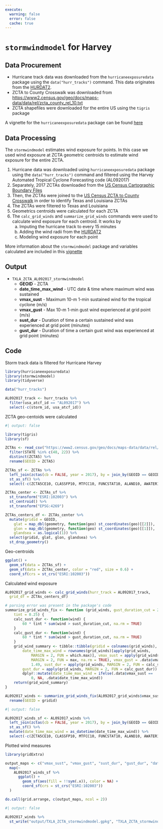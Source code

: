 ```yaml
---
execute:
  warning: false
  error: false
  cache: true
---
```


# `stormwindmodel` for Harvey

## Data Procurement

*   Hurricane track data was downloaded from the `hurricaneexposuredata` package using the `data("hurr_tracks")` command. This data originates from the [HURDAT2](https://www.nhc.noaa.gov/data/).
*   ZCTA to County Crosswalk was downloaded from <https://www2.census.gov/geo/docs/maps-data/data/rel/zcta_county_rel_10.txt>
*   ZCTA shapefiles were downloaded for the entire US using the `tigris` package

A vignette for the `hurricaneexposuredata` package can be found [here](https://cran.r-project.org/web/packages/hurricaneexposure/vignettes/hurricaneexposure.html)

## Data Processing

The `stormwindmodel` estimates wind exposure for points. In this case we used wind exposure at ZCTA geometric centroids to estimate wind exposure for the entire ZCTA.

1.  Hurricane data was downloaded using `hurricaneexposuredata` package using the `data("hurr_tracks")` command and filtered using the Harvey Automated Tropical Cyclone Forecasting code (AL092017)
2.  Separately, 2017 ZCTAs downloaded from the [US Census Cartographic Boundary Files](https://www.census.gov/geographies/mapping-files/time-series/geo/carto-boundary-file.2017.html#list-tab-1556094155)
3.  Then, the ZCTAs were joined to the [US Census ZCTA to County Crosswalk](https://www2.census.gov/geo/docs/maps-data/data/rel/zcta_county_rel_10.txt) in order to identify Texas and Louisiana ZCTAs
4.  The ZCTAs were filtered to Texas and Louisiana
5.  Geometrics centroids were calculated for each ZCTA
6.  The `calc_grid_winds` and `summarize_grid_winds` commands were used to calculate wind exposure for each centroid. It works by
    a.  Imputing the hurricane track to every 15 minutes
    b.  Adding the wind radii from the [HURDAT2](https://www.nhc.noaa.gov/data/)
    c.  Modeling wind exposure for each point

More information about the `stormwindmodel` package and variables calculated are included in this [vignette](https://cran.r-hub.io/web/packages/stormwindmodel/vignettes/Details.html)

## Output

-   `TXLA_ZCTA_AL092017_stormwindmodel`
    -   **GEOID** - ZCTA
    -   **date_time_max_wind** - UTC date & time where maximum wind was sustained
    -   **vmax_sust** - Maximum 10-m 1-min sustained wind for the tropical cyclone (m/s)
    -   **vmax_gust** - Max 10-m 1-min gust wind experienced at grid point (m/s)
    -   **sust_dur** - Duration of time a certain sustained wind was experienced at grid point (minutes)
    -   **gust_dur** - Duration of time a certain gust wind was experienced at grid point (minutes)

## Code
Storm track data is filtered for Hurricane Harvey
```r
library(hurricaneexposuredata)
library(stormwindmodel)
library(tidyverse)

data("hurr_tracks")

AL092017_track <- hurr_tracks %>%
  filter(usa_atcf_id == "AL092017") %>%
  select(-c(storm_id, usa_atcf_id))
```

ZCTA geo-centoids were calculated
```r
#| output: false

library(tigris)
library(sf)

ZCTAs <- read_csv("https://www2.census.gov/geo/docs/maps-data/data/rel/zcta_county_rel_10.txt") %>%
  filter(STATE %in% c(48, 22)) %>%
  distinct(ZCTA5) %>%
  rename(GEOID = ZCTA5)

ZCTAs_sf <- ZCTAs %>%
  left_join(zctas(cb = FALSE, year = 2017), by = join_by(GEOID == GEOID10)) %>%
  st_as_sf() %>%
  select(-c(ZCTA5CE10, CLASSFP10, MTFCC10, FUNCSTAT10, ALAND10, AWATER10, INTPTLAT10, INTPTLON10))

ZCTAs_center <- ZCTAs_sf %>%
  st_transform("ESRI:102003") %>%
  st_centroid() %>%
  st_transform("EPSG:4269")

ZCTAs_centers_df <- ZCTAs_center %>%
  mutate(gridid = GEOID,
    glat = map_dbl(geometry, function(geo) st_coordinates(geo)[[2]]),
    glon = map_dbl(geometry, function(geo) st_coordinates(geo)[[1]]),
    glandsea = as.logical(1)) %>%
  select(gridid, glat, glon, glandsea) %>%
  st_drop_geometry()
```

Geo-centroids
```r
ggplot() + 
  geom_sf(data = ZCTAs_sf) + 
  geom_sf(data = ZCTAs_center, color = "red", size = 0.6) +
  coord_sf(crs = st_crs("ESRI:102003"))
```

Calculated wind exposure
```r
AL092017_grid_winds <- calc_grid_winds(hurr_track = AL092017_track, 
  grid_df = ZCTAs_centers_df) 

# parsing error was present in the package's code
summarize_grid_winds_fix <- function (grid_winds, gust_duration_cut = 20, sust_duration_cut = 20, 
    tint = 0.25) {
    calc_sust_dur <- function(wind) {
        60 * tint * sum(wind > sust_duration_cut, na.rm = TRUE)
    }
    calc_gust_dur <- function(wind) {
        60 * tint * sum(wind > gust_duration_cut, na.rm = TRUE)
    }
    grid_wind_summary <- tibble::tibble(gridid = colnames(grid_winds),
        date_time_max_wind = rownames(grid_winds)[apply(grid_winds,
            MARGIN = 2, FUN = which.max)], vmax_sust = apply(grid_winds,
            MARGIN = 2, FUN = max, na.rm = TRUE), vmax_gust = .data$vmax_sust *
            1.49, sust_dur = apply(grid_winds, MARGIN = 2, FUN = calc_sust_dur),
        gust_dur = apply(grid_winds, MARGIN = 2, FUN = calc_gust_dur)) %>%
        dplyr::mutate(date_time_max_wind = ifelse(.data$vmax_sust ==
            0, NA, .data$date_time_max_wind))
    return(grid_wind_summary)
}

AL092017_winds <- summarize_grid_winds_fix(AL092017_grid_winds$vmax_sust) %>%
  rename(GEOID = gridid)
```

```r
#| output: false

AL092017_winds_sf <- AL092017_winds %>%
  left_join(zctas(cb = FALSE, year = 2017), by = join_by(GEOID == GEOID10)) %>%
  st_as_sf() %>%
  mutate(date_time_max_wind = as_datetime(date_time_max_wind)) %>%
  select(-c(ZCTA5CE10, CLASSFP10, MTFCC10, FUNCSTAT10, ALAND10, AWATER10, INTPTLAT10, INTPTLON10))
```

Plotted wind measures
```r
library(gridExtra)

output_maps <- c("vmax_sust", "vmax_gust", "sust_dur", "gust_dur", "date_time_max_wind") %>%
  map(~
    AL092017_winds_sf %>%
      ggplot() +
        geom_sf(aes(fill = !!sym(.x)), color = NA) +
        coord_sf(crs = st_crs("ESRI:102003"))
  )

do.call(grid.arrange, c(output_maps, ncol = 2))
```

```r
#| output: false

AL092017_winds %>%
  st_write("output/TXLA_ZCTA_stormwindmodel.gpkg", "TXLA_ZCTA_stormwindmodel", append = FALSE)
```